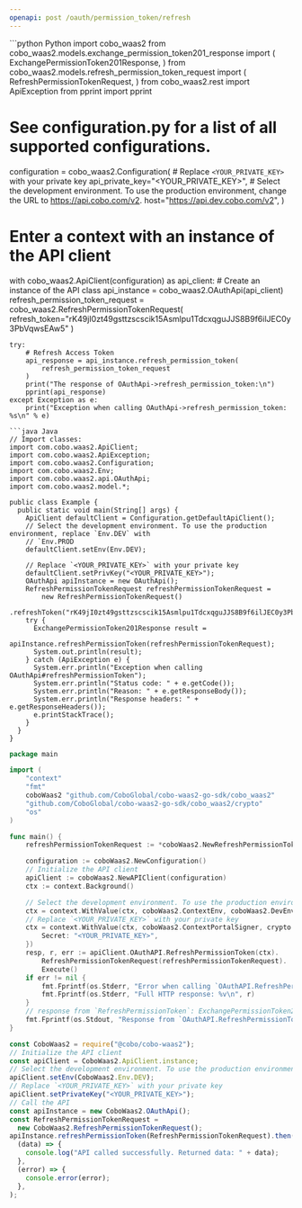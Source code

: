 ```yaml
---
openapi: post /oauth/permission_token/refresh
---
```


<RequestExample>
```python Python
import cobo_waas2
from cobo_waas2.models.exchange_permission_token201_response import (
    ExchangePermissionToken201Response,
)
from cobo_waas2.models.refresh_permission_token_request import (
    RefreshPermissionTokenRequest,
)
from cobo_waas2.rest import ApiException
from pprint import pprint

# See configuration.py for a list of all supported configurations.
configuration = cobo_waas2.Configuration(
    # Replace `<YOUR_PRIVATE_KEY>` with your private key
    api_private_key="<YOUR_PRIVATE_KEY>",
    # Select the development environment. To use the production environment, change the URL to https://api.cobo.com/v2.
    host="https://api.dev.cobo.com/v2",
)
# Enter a context with an instance of the API client
with cobo_waas2.ApiClient(configuration) as api_client:
    # Create an instance of the API class
    api_instance = cobo_waas2.OAuthApi(api_client)
    refresh_permission_token_request = cobo_waas2.RefreshPermissionTokenRequest(
        refresh_token="rK49jI0zt49gsttzscscik15Asmlpu1TdcxqguJJS8B9f6ilJEC0y3PbVqwsEAw5"
    )

    try:
        # Refresh Access Token
        api_response = api_instance.refresh_permission_token(
            refresh_permission_token_request
        )
        print("The response of OAuthApi->refresh_permission_token:\n")
        pprint(api_response)
    except Exception as e:
        print("Exception when calling OAuthApi->refresh_permission_token: %s\n" % e)

```
```java Java
// Import classes:
import com.cobo.waas2.ApiClient;
import com.cobo.waas2.ApiException;
import com.cobo.waas2.Configuration;
import com.cobo.waas2.Env;
import com.cobo.waas2.api.OAuthApi;
import com.cobo.waas2.model.*;

public class Example {
  public static void main(String[] args) {
    ApiClient defaultClient = Configuration.getDefaultApiClient();
    // Select the development environment. To use the production environment, replace `Env.DEV` with
    // `Env.PROD
    defaultClient.setEnv(Env.DEV);

    // Replace `<YOUR_PRIVATE_KEY>` with your private key
    defaultClient.setPrivKey("<YOUR_PRIVATE_KEY>");
    OAuthApi apiInstance = new OAuthApi();
    RefreshPermissionTokenRequest refreshPermissionTokenRequest =
        new RefreshPermissionTokenRequest()
            .refreshToken("rK49jI0zt49gsttzscscik15Asmlpu1TdcxqguJJS8B9f6ilJEC0y3PbVqwsEAw5");
    try {
      ExchangePermissionToken201Response result =
          apiInstance.refreshPermissionToken(refreshPermissionTokenRequest);
      System.out.println(result);
    } catch (ApiException e) {
      System.err.println("Exception when calling OAuthApi#refreshPermissionToken");
      System.err.println("Status code: " + e.getCode());
      System.err.println("Reason: " + e.getResponseBody());
      System.err.println("Response headers: " + e.getResponseHeaders());
      e.printStackTrace();
    }
  }
}

```
```go Go
package main

import (
	"context"
	"fmt"
	coboWaas2 "github.com/CoboGlobal/cobo-waas2-go-sdk/cobo_waas2"
	"github.com/CoboGlobal/cobo-waas2-go-sdk/cobo_waas2/crypto"
	"os"
)

func main() {
	refreshPermissionTokenRequest := *coboWaas2.NewRefreshPermissionTokenRequest("rK49jI0zt49gsttzscscik15Asmlpu1TdcxqguJJS8B9f6ilJEC0y3PbVqwsEAw5")

	configuration := coboWaas2.NewConfiguration()
	// Initialize the API client
	apiClient := coboWaas2.NewAPIClient(configuration)
	ctx := context.Background()

	// Select the development environment. To use the production environment, replace coboWaas2.DevEnv with coboWaas2.ProdEnv
	ctx = context.WithValue(ctx, coboWaas2.ContextEnv, coboWaas2.DevEnv)
	// Replace `<YOUR_PRIVATE_KEY>` with your private key
	ctx = context.WithValue(ctx, coboWaas2.ContextPortalSigner, crypto.Ed25519Signer{
		Secret: "<YOUR_PRIVATE_KEY>",
	})
	resp, r, err := apiClient.OAuthAPI.RefreshPermissionToken(ctx).
		RefreshPermissionTokenRequest(refreshPermissionTokenRequest).
		Execute()
	if err != nil {
		fmt.Fprintf(os.Stderr, "Error when calling `OAuthAPI.RefreshPermissionToken``: %v\n", err)
		fmt.Fprintf(os.Stderr, "Full HTTP response: %v\n", r)
	}
	// response from `RefreshPermissionToken`: ExchangePermissionToken201Response
	fmt.Fprintf(os.Stdout, "Response from `OAuthAPI.RefreshPermissionToken`: %v\n", resp)
}

```
```javascript JavaScript
const CoboWaas2 = require("@cobo/cobo-waas2");
// Initialize the API client
const apiClient = CoboWaas2.ApiClient.instance;
// Select the development environment. To use the production environment, replace `Env.DEV` with `Env.PROD`
apiClient.setEnv(CoboWaas2.Env.DEV);
// Replace `<YOUR_PRIVATE_KEY>` with your private key
apiClient.setPrivateKey("<YOUR_PRIVATE_KEY>");
// Call the API
const apiInstance = new CoboWaas2.OAuthApi();
const RefreshPermissionTokenRequest =
  new CoboWaas2.RefreshPermissionTokenRequest();
apiInstance.refreshPermissionToken(RefreshPermissionTokenRequest).then(
  (data) => {
    console.log("API called successfully. Returned data: " + data);
  },
  (error) => {
    console.error(error);
  },
);

```
</RequestExample>